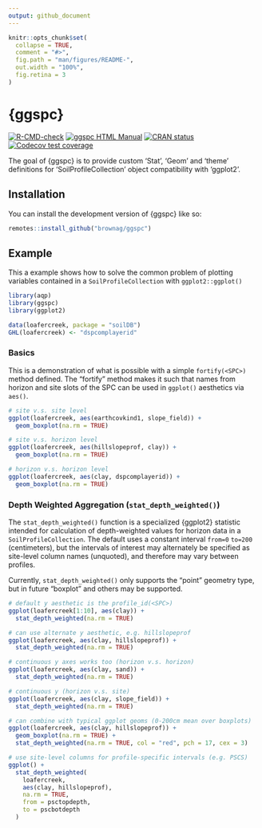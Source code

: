 ```yaml
---
output: github_document
---
```


<!-- README.md is generated from README.Rmd. Please edit that file -->

```r
knitr::opts_chunk$set(
  collapse = TRUE,
  comment = "#>",
  fig.path = "man/figures/README-",
  out.width = "100%",
  fig.retina = 3 
)
```

# {ggspc}

<!-- badges: start -->
[![R-CMD-check](https://github.com/brownag/ggspc/actions/workflows/R-CMD-check.yml/badge.svg)](https://github.com/brownag/ggspc/actions/workflows/R-CMD-check.yml)
[![ggspc HTML Manual](http://img.shields.io/badge/docs-HTML-informational)](https://humus.rocks/ggspc/)
[![CRAN status](https://www.r-pkg.org/badges/version/ggspc)](https://CRAN.R-project.org/package=ggspc)
[![Codecov test coverage](https://codecov.io/gh/brownag/ggspc/branch/main/graph/badge.svg)](https://app.codecov.io/gh/brownag/ggspc?branch=main)
<!-- badges: end -->

The goal of {ggspc} is to provide custom 'Stat', 'Geom' and 'theme' definitions for 'SoilProfileCollection' object compatibility with 'ggplot2'.


## Installation

You can install the development version of {ggspc} like so:

``` r
remotes::install_github("brownag/ggspc")
```

## Example

This a example shows how to solve the common problem of plotting variables contained in a `SoilProfileCollection` with `ggplot2::ggplot()`

```r
library(aqp)
library(ggspc)
library(ggplot2)

data(loafercreek, package = "soilDB")
GHL(loafercreek) <- "dspcomplayerid"
```

### Basics

This is a demonstration of what is possible with a simple `fortify(<SPC>)` method defined. The "fortify" method makes it such that names from horizon and site slots of the SPC can be used in `ggplot()` aesthetics via `aes()`. 

```r
# site v.s. site level
ggplot(loafercreek, aes(earthcovkind1, slope_field)) +
  geom_boxplot(na.rm = TRUE)
```

```r
# site v.s. horizon level
ggplot(loafercreek, aes(hillslopeprof, clay)) +
  geom_boxplot(na.rm = TRUE)
```

```r
# horizon v.s. horizon level
ggplot(loafercreek, aes(clay, dspcomplayerid)) +
  geom_boxplot(na.rm = TRUE)
```

### Depth Weighted Aggregation (`stat_depth_weighted()`)

The `stat_depth_weighted()` function is a specialized {ggplot2} statistic intended for calculation of depth-weighted values for horizon data in a `SoilProfileCollection`. The default uses a constant interval `from=0` `to=200` (centimeters), but the intervals of interest may alternately be specified as site-level column names (unquoted), and therefore may vary between profiles.

Currently, `stat_depth_weighted()` only supports the "point" geometry type, but in future "boxplot" and others may be supported.

```r
# default y aesthetic is the profile_id(<SPC>)
ggplot(loafercreek[1:10], aes(clay)) +
  stat_depth_weighted(na.rm = TRUE)
```

```r
# can use alternate y aesthetic, e.g. hillslopeprof
ggplot(loafercreek, aes(clay, hillslopeprof)) +
  stat_depth_weighted(na.rm = TRUE)
```

```r
# continuous y axes works too (horizon v.s. horizon)
ggplot(loafercreek, aes(clay, sand)) +
  stat_depth_weighted(na.rm = TRUE)
```

```r
# continuous y (horizon v.s. site)
ggplot(loafercreek, aes(clay, slope_field)) +
  stat_depth_weighted(na.rm = TRUE)
```

```r
# can combine with typical ggplot geoms (0-200cm mean over boxplots)
ggplot(loafercreek, aes(clay, hillslopeprof)) +
  geom_boxplot(na.rm = TRUE) + 
  stat_depth_weighted(na.rm = TRUE, col = "red", pch = 17, cex = 3)
```

```r
# use site-level columns for profile-specific intervals (e.g. PSCS)
ggplot() +
  stat_depth_weighted(
    loafercreek,
    aes(clay, hillslopeprof),
    na.rm = TRUE,
    from = psctopdepth,
    to = pscbotdepth
  )
```
